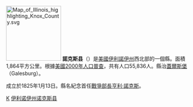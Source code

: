 {{noteTA
|T=zh-hans:诺克斯县 (伊利诺伊州);zh-hk:諾克斯縣 (伊利諾伊州);zh-tw:諾克斯郡 (伊利諾州);
|1=zh-hans:县;zh-hk:縣;zh-tw:郡;
}}

{{Otheruses|諾克斯縣|subject=美國伊利諾伊州的一個縣|other=同名的縣}}
[[File:Map_of_Illinois_highlighting_Knox_County.svg|150px]]
'''諾克斯县'''（{{lang-en|Knox County}}）是[[美國|美國]][[伊利諾伊州|伊利諾伊州]]西北部的一個縣。面積1,864平方公里。根據[[美國2000年人口普查|美國2000年人口普查]]，共有人口55,836人。縣治[[蓋爾斯堡_(伊利諾伊州)|蓋爾斯堡]]（Galesburg）。

成立於1825年1月13日。縣名紀念首任[[美國戰爭部長|戰爭部長]][[亨利·諾克斯|亨利·諾克斯]]。

{{伊利诺伊州}}
{{諾克斯縣 (伊利諾伊州)}}
{{Illinois-stub}}
[[Category:伊利諾州行政區劃|K]]
[[Category:伊利诺伊州诺克斯县|]]